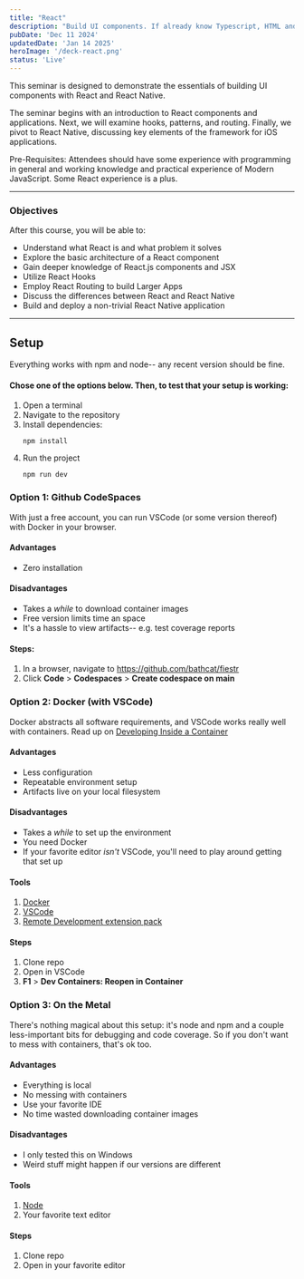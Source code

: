 ```yaml
---
title: "React"
description: "Build UI components. If already know Typescript, HTML and CSS, React is easy. "
pubDate: 'Dec 11 2024'
updatedDate: 'Jan 14 2025'
heroImage: '/deck-react.png'
status: 'Live'
---
```


This seminar is designed to demonstrate the essentials of building UI components with React 
and React Native.

The seminar begins with an introduction to React components and applications. Next, we 
will examine hooks, patterns, and routing. Finally, we pivot to React Native, discussing
key elements of the framework for iOS applications.

Pre-Requisites: Attendees should have some experience with programming in general and 
working knowledge and practical experience of Modern JavaScript. Some React experience
is a plus.

---

### Objectives

After this course, you will be able to:
* Understand what React is and what problem it solves
* Explore the basic architecture of a React component
* Gain deeper knowledge of React.js components and JSX
* Utilize React Hooks
* Employ React Routing to build Larger Apps
* Discuss the differences between React and React Native
* Build and deploy a non-trivial React Native application

---

## Setup

Everything works with npm and node-- any recent version should be fine.

#### Chose one of the options below. Then, to test that your setup is working:

1. Open a terminal
2. Navigate to the repository
3. Install dependencies:
   ```shell
   npm install
   ```
4. Run the project
   ```shell
   npm run dev
   ```


### Option 1: Github CodeSpaces

With just a free account, you can run VSCode (or some version thereof) with Docker in your browser.

#### Advantages

- Zero installation

#### Disadvantages

- Takes a _while_ to download container images
- Free version limits time an space
- It's a hassle to view artifacts-- e.g. test coverage reports

#### Steps:

1. In a browser, navigate to https://github.com/bathcat/fiestr
2. Click **Code** > **Codespaces** > **Create codespace on main**


### Option 2: Docker (with VSCode)

Docker abstracts all software requirements, and VSCode works really well with containers. Read up on [Developing Inside a Container](https://code.visualstudio.com/docs/devcontainers/containers)

#### Advantages

- Less configuration
- Repeatable environment setup
- Artifacts live on your local filesystem

#### Disadvantages

- Takes a _while_ to set up the environment
- You need Docker
- If your favorite editor _isn't_ VSCode, you'll need to play around getting that set up

#### Tools

1. [Docker](https://www.docker.com/get-started/)
2. [VSCode](https://code.visualstudio.com/)
3. [Remote Development extension pack](https://marketplace.visualstudio.com/items?itemName=ms-vscode-remote.vscode-remote-extensionpack)

#### Steps

1. Clone repo
2. Open in VSCode
3. **F1** > **Dev Containers: Reopen in Container**


### Option 3: On the Metal

There's nothing magical about this setup: it's node and npm and a couple less-important bits for debugging and code coverage. So if you don't want to mess with containers, that's ok too.

#### Advantages

- Everything is local
- No messing with containers
- Use your favorite IDE
- No time wasted downloading container images

#### Disadvantages

- I only tested this on Windows
- Weird stuff might happen if our versions are different

#### Tools

1. [Node](https://nodejs.org/en)
2. Your favorite text editor


#### Steps

1. Clone repo
2. Open in your favorite editor
